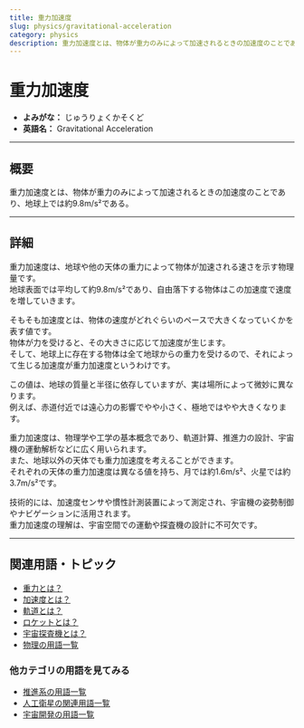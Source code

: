 ```yaml
---
title: 重力加速度
slug: physics/gravitational-acceleration
category: physics
description: 重力加速度とは、物体が重力のみによって加速されるときの加速度のことである
---
```



<Head>
  <script type="application/ld+json">
    {`{
      "@context": "https://schema.org",
      "@type": "DefinedTerm",
      "name": "重力加速度",
      "inDefinedTermSet": "https://www.space-portal.org",
      "termCode": "physics/gravitational-acceleration",
      "description": "重力加速度とは、物体が重力のみによって加速されるときの加速度のことである。",
      "url": "https://www.space-portal.org/docs/physics/gravitational-acceleration"
    }`}
  </script>
</Head>

# 重力加速度

- **よみがな：** じゅうりょくかそくど  
- **英語名：** Gravitational Acceleration  

---

## 概要

重力加速度とは、物体が重力のみによって加速されるときの加速度のことであり、地球上では約9.8m/s²である。

---

## 詳細

重力加速度は、地球や他の天体の重力によって物体が加速される速さを示す物理量です。  
地球表面では平均して約9.8m/s²であり、自由落下する物体はこの加速度で速度を増していきます。  

そもそも加速度とは、物体の速度がどれぐらいのペースで大きくなっていくかを表す値です。  
物体が力を受けると、その大きさに応じて加速度が生じます。  
そして、地球上に存在する物体は全て地球からの重力を受けるので、それによって生じる加速度が重力加速度というわけです。  

この値は、地球の質量と半径に依存していますが、実は場所によって微妙に異なります。  
例えば、赤道付近では遠心力の影響でやや小さく、極地ではやや大きくなります。  

重力加速度は、物理学や工学の基本概念であり、軌道計算、推進力の設計、宇宙機の運動解析などに広く用いられます。  
また、地球以外の天体でも重力加速度を考えることができます。  
それぞれの天体の重力加速度は異なる値を持ち、月では約1.6m/s²、火星では約3.7m/s²です。  

技術的には、加速度センサや慣性計測装置によって測定され、宇宙機の姿勢制御やナビゲーションに活用されます。  
重力加速度の理解は、宇宙空間での運動や探査機の設計に不可欠です。

---

## 関連用語・トピック

- [重力とは？](physics/gravity)
- [加速度とは？](physics/acceleration)
- [軌道とは？](orbit/orbit)
- [ロケットとは？](rocket/rocket)
- [宇宙探査機とは？](explorer/space-probe)
- [物理の用語一覧](category/physics)

### 他カテゴリの用語を見てみる

- [推進系の用語一覧](category/propulsion)
- [人工衛星の関連用語一覧](category/satellite)
- [宇宙開発の用語一覧](category/glossary)

